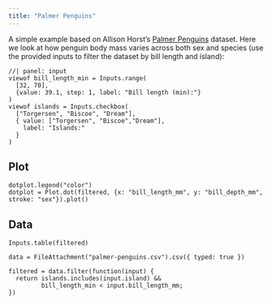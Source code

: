 ```yaml
---
title: "Palmer Penguins"
---
```


A simple example based on Allison Horst's [Palmer Penguins](https://allisonhorst.github.io/palmerpenguins/) dataset. Here we look at how penguin body mass varies across both sex and species (use the provided inputs to filter the dataset by bill length and island):

```ojs
//| panel: input
viewof bill_length_min = Inputs.range(
  [32, 70], 
  {value: 39.1, step: 1, label: "Bill length (min):"}
)
viewof islands = Inputs.checkbox(
  ["Torgersen", "Biscoe", "Dream"], 
  { value: ["Torgersen", "Biscoe","Dream"], 
    label: "Islands:"
  }
)
```

::: {.panel-tabset}

## Plot

```ojs
dotplot.legend("color")
dotplot = Plot.dot(filtered, {x: "bill_length_mm", y: "bill_depth_mm", stroke: "sex"}).plot()
```

## Data

```ojs
Inputs.table(filtered)
```

```ojs
data = FileAttachment("palmer-penguins.csv").csv({ typed: true })
```

```ojs
filtered = data.filter(function(input) {
  return islands.includes(input.island) &&
         bill_length_min < input.bill_length_mm;
})
```
:::